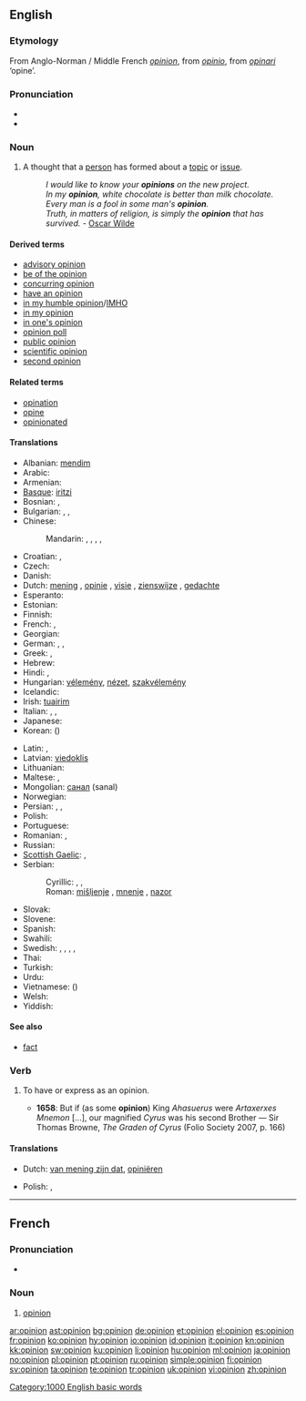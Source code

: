 {{also|opinión}}
==English==

{{rank|wind|drew|strength|596|opinion|according|walked|office}}

===Etymology===
From Anglo-Norman / Middle French ''[[#French|opinion]]'', from {{etyl|la}} ''[[opinio]]'', from ''[[opinari]]'' ‘opine’.

===Pronunciation===
* {{IPA|/əˈpɪnjən/}}
* {{audio|en-us-opinion.ogg|Audio (US)}}

===Noun===
{{en-noun}}

# A thought that a [[person]] has formed about a [[topic]] or [[issue]].
#: ''I would like to know your '''opinions''' on the new project.''
#: ''In my '''opinion''', white chocolate is better than milk chocolate.''
#: ''Every man is a fool in some man's '''opinion'''.''
#: ''Truth, in matters of religion, is simply the '''opinion''' that has survived.'' - [[w:Oscar Wilde|Oscar Wilde]]

====Derived terms====
* [[advisory opinion]]
* [[be of the opinion]]
* [[concurring opinion]]
* [[have an opinion]]
* [[in my humble opinion]]/[[IMHO]]
* [[in my opinion]]
* [[in one's opinion]]
* [[opinion poll]]
* [[public opinion]]
* [[scientific opinion]]
* [[second opinion]]

====Related terms====
* [[opination]]
* [[opine]]
* [[opinionated]]

====Translations====
{{trans-top|thought a person has formed about a topic}}
* Albanian: [[mendim]]
* Arabic: {{t-|ar|رأي|m|tr=raa'i}}
* Armenian: {{t-|hy|կարծիք|tr=karçik'}}
* [[Basque]]: [[iritzi]]
* Bosnian: {{t-|bs|mišljenje|n}}, {{t-|bs|mnenje|n}}
* Bulgarian: {{t+|bg|мнение|n|tr=mnenie}}, {{t+|bg|възглед|m|tr=vǎzgled}}, {{t+|bg|схващане|n|tr=sxvaštane}}
* Chinese:
*: Mandarin: {{t-|cmn|意見|sc=Hani}}, {{t-|cmn|意见|tr=yìjiàn|sc=Hani}}, {{t-|cmn|看法|tr=kànfǎ|sc=Hani}}, {{t|cmn|見解|sc=Hani}}, {{t|cmn|见解|tr=jiànjiě|sc=Hani}}
* Croatian: {{t-|hr|mišljenje|n|alt=mȉšljēnje}},  {{t-|hr|nazor|m}}
* Czech: {{t+|cs|názor|m}}
* Danish: {{t-|da|opinion}}
* Dutch: [[mening]] {{f}}, [[opinie]] {{f}}, [[visie]] {{f}}, [[zienswijze]] {{f}}, [[gedachte]] {{f}}
* Esperanto: {{t-|eo|opinio|xs=Esperanto}}
* Estonian: {{t|et|arvamus}}
* Finnish: {{t+|fi|mielipide}}
* French: {{t+|fr|avis|m}}, {{t+|fr|opinion|f}}
* Georgian: {{t-|ka|აზრი|tr=azri|sc=Geor|xs=Georgian}}
* German: {{t+|de|Meinung|f}}, {{t+|de|Ansicht|f}}, {{t+|de|Anschauung|f}}
* Greek: {{t+|el|γνώμη|f}}, {{t+|el|άποψη|f}}
* Hebrew: {{t-|he|דיעה|f}}
* Hindi: {{t|hi|विचार|tr=vicār|xs=Hindi}},  {{t|hi|राय|tr=rāy|xs=Hindi}}
* Hungarian: [[vélemény]], [[nézet]], [[szakvélemény]]
* Icelandic: {{t-|is|álit}}
* Irish: [[tuairim]]
* Italian: {{t+|it|opinione|f}}, {{t-|it|concetto|m}},  {{t+|it|parere}}
* Japanese: {{t+|ja|意見|tr=いけん, iken}}
* Korean: {{t+|ko|의견|tr=uigyeon}} ({{t+|ko|意見}})
{{trans-mid}}
* Latin: {{t-|la|opinio|f}}, {{t-|la|iudicium|n}}
* Latvian: [[viedoklis]] {{m}}
* Lithuanian: {{t+|lt|nuomonė|f|xs=Lithuanian}}
* Maltese: {{t-|mt|fehma|f|xs=Maltese}}, {{t|mt|opinjoni|f|xs=Maltese}}
* Mongolian: [[санал]] (sanal)
* Norwegian: {{t+|no|mening}}
* Persian: {{t+|fa|نظر|tr=nazar|xs=Persian}}, {{t|fa|عقیده|tr=aqide|xs=Persian}}, {{t-|fa|رأی|tr=rā’i|xs=Persian}}
* Polish: {{t+|pl|opinia|f}}
* Portuguese: {{t+|pt|opinião|f}}
* Romanian: {{t|ro|părere|f}}, {{t-|ro|opinie|f}}
* Russian: {{t+|ru|мнение|n|tr=mnénije}}
* [[Scottish Gaelic]]: {{t-|gd|barail|f|xs=Scottish Gaelic}},  {{t-|gd|beachd|m|xs=Scottish Gaelic}}
* Serbian:
*: Cyrillic: {{t-|sr|мишљење|n|sc=Cyrl}}, {{t-|sr|мнење|n|sc=Cyrl}}, {{t|sr|назор|m|sc=Cyrl}}
*: Roman: [[mišljenje]] {{n}}, [[mnenje]] {{n}}, [[nazor]] {{m}}
* Slovak: {{t-|sk|názor|m}}
* Slovene: {{t-|sl|mnenje|n}}
* Spanish: {{t+|es|opinión|f}}
* Swahili: {{t+|sw|oni|xs=Swahili}}
* Swedish: {{t+|sv|mening|c}}, {{t+|sv|uppfattning|c}}, {{t+|sv|omdöme|n}}, {{t+|sv|tycke|n}}, {{t+|sv|åsikt|c}}
* Thai: {{t|th|ความเห็น|tr=kwaam hĕn}}
* Turkish: {{t+|tr|görüş}}
* Urdu: {{t|ur|رائے|tr=rāy|xs=Urdu}}
* Vietnamese: {{t+|vi|ý kiến|xs=Vietnamese}} ({{t-|vi|意見|sc=Hani|xs=Vietnamese}})
* Welsh: {{t-|cy|barn|xs=Welsh}}
* Yiddish: {{t|yi|מיינונג|f|tr=meynung|xs=Yiddish}}
{{trans-bottom}}

====See also====
* [[fact]]

===Verb===
{{en-verb}}

# {{transitive|archaic}} To have or express as an opinion.
#* '''1658''': But if (as some '''opinion''') King ''Ahasuerus'' were ''Artaxerxes Mnemon'' [...], our magnified ''Cyrus'' was his second Brother — Sir Thomas Browne, ''The Graden of Cyrus'' (Folio Society 2007, p. 166)

====Translations====
{{trans-top|have or express as an opinion}}
* Dutch: [[van mening zijn dat]], [[opiniëren]]
{{trans-mid}}
* Polish: {{t-|pl|opiniować}}, {{t-|pl|wydawać opinię}}
{{trans-bottom}}

[[Category:1000 English basic words]]

----

==French==

===Pronunciation===
* {{audio|Fr-opinion.ogg|Audio}}

===Noun===
{{fr-noun|f}}

# [[opinion]]

[[ar:opinion]]
[[ast:opinion]]
[[bg:opinion]]
[[de:opinion]]
[[et:opinion]]
[[el:opinion]]
[[es:opinion]]
[[fr:opinion]]
[[ko:opinion]]
[[hy:opinion]]
[[io:opinion]]
[[id:opinion]]
[[it:opinion]]
[[kn:opinion]]
[[kk:opinion]]
[[sw:opinion]]
[[ku:opinion]]
[[li:opinion]]
[[hu:opinion]]
[[ml:opinion]]
[[ja:opinion]]
[[no:opinion]]
[[pl:opinion]]
[[pt:opinion]]
[[ru:opinion]]
[[simple:opinion]]
[[fi:opinion]]
[[sv:opinion]]
[[ta:opinion]]
[[te:opinion]]
[[tr:opinion]]
[[uk:opinion]]
[[vi:opinion]]
[[zh:opinion]]